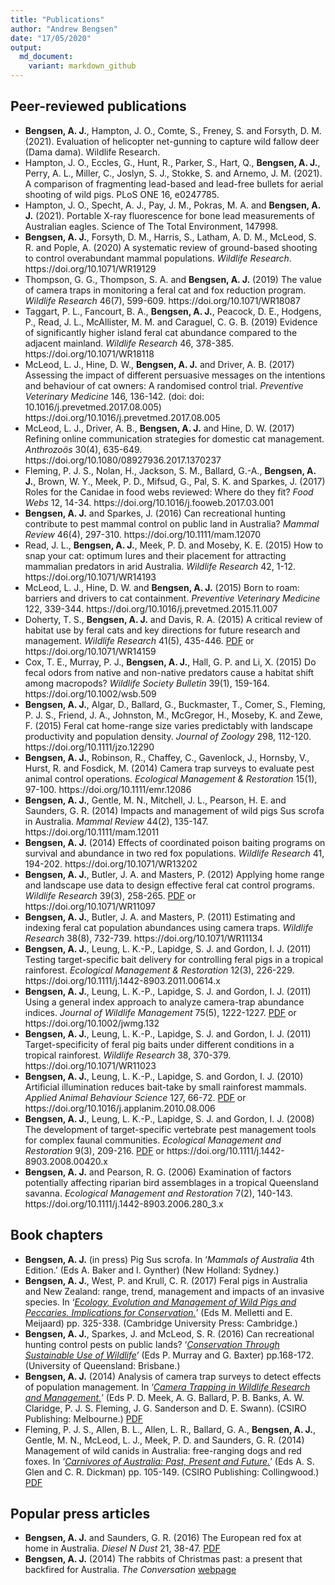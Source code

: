 ```yaml
---
title: "Publications"
author: "Andrew Bengsen"
date: "17/05/2020"
output: 
  md_document:
    variant: markdown_github
---
```


## Peer-reviewed publications  
  
  - **Bengsen, A. J.**, Hampton, J. O., Comte, S., Freney, S. and Forsyth, D. M. (2021). Evaluation of helicopter net-gunning to capture wild fallow deer (Dama dama). Wildlife Research.
  - Hampton, J. O., Eccles, G., Hunt, R., Parker, S., Hart, Q., **Bengsen, A. J.**, Perry, A. L., Miller, C., Joslyn, S. J., Stokke, S. and Arnemo, J. M. (2021). A comparison of fragmenting lead-based and lead-free bullets for aerial shooting of wild pigs. PLoS ONE 16, e0247785.
  - Hampton, J. O., Specht, A. J., Pay, J. M., Pokras, M. A. and **Bengsen, A. J.** (2021). Portable X-ray fluorescence for bone lead measurements of Australian eagles. Science of The Total Environment, 147998.
  - **Bengsen, A. J.**, Forsyth, D. M., Harris, S., Latham, A. D. M., McLeod, S. R. and Pople, A. (2020) A systematic review of ground-based shooting to control overabundant mammal populations. *Wildlife Research*. https://doi.org/10.1071/WR19129
  - Thompson, G. G., Thompson, S. A. and **Bengsen, A. J.** (2019) The value of camera traps in monitoring a feral cat and fox reduction program. *Wildlife Research* 46(7), 599-609. https://doi.org/10.1071/WR18087
  - Taggart, P. L., Fancourt, B. A., **Bengsen, A. J.**, Peacock, D. E., Hodgens, P., Read, J. L., McAllister, M. M. and Caraguel, C. G. B. (2019) Evidence of significantly higher island feral cat abundance compared to the adjacent mainland. *Wildlife Research* 46, 378-385. https://doi.org/10.1071/WR18118
  - McLeod, L. J., Hine, D. W., **Bengsen, A. J.** and Driver, A. B. (2017) Assessing the impact of different persuasive messages on the intentions and behaviour of cat owners: A randomised control trial. *Preventive Veterinary Medicine* 146, 136-142. (doi: doi: 10.1016/j.prevetmed.2017.08.005) https://doi.org/10.1016/j.prevetmed.2017.08.005
  - McLeod, L. J., Driver, A. B., **Bengsen, A. J.** and Hine, D. W. (2017) Refining online communication strategies for domestic cat management. *Anthrozoös* 30(4), 635-649. https://doi.org/10.1080/08927936.2017.1370237
  - Fleming, P. J. S., Nolan, H., Jackson, S. M., Ballard, G.-A., **Bengsen, A. J.**, Brown, W. Y., Meek, P. D., Mifsud, G., Pal, S. K. and Sparkes, J. (2017) Roles for the Canidae in food webs reviewed: Where do they fit? *Food Webs* 12, 14-34. https://doi.org/10.1016/j.fooweb.2017.03.001
  - **Bengsen, A. J.** and Sparkes, J. (2016) Can recreational hunting contribute to pest mammal control on public land in Australia? *Mammal Review* 46(4), 297-310. https://doi.org/10.1111/mam.12070
  - Read, J. L., **Bengsen, A. J.**, Meek, P. D. and Moseby, K. E. (2015) How to snap your cat: optimum lures and their placement for attracting mammalian predators in arid Australia. *Wildlife Research* 42, 1-12. https://doi.org/10.1071/WR14193
  - McLeod, L. J., Hine, D. W. and **Bengsen, A. J.** (2015) Born to roam: barriers and drivers to cat containment. *Preventive Veterinary Medicine* 122, 339-344. https://doi.org/10.1016/j.prevetmed.2015.11.007
  - Doherty, T. S., **Bengsen, A. J.** and Davis, R. A. (2015) A critical review of habitat use by feral cats and key directions for future research and management. *Wildlife Research* 41(5), 435-446. [PDF](https://ro.ecu.edu.au/cgi/viewcontent.cgi?referer=https://scholar.google.com/&httpsredir=1&article=1350&context=ecuworkspost2013) or https://doi.org/10.1071/WR14159
  - Cox, T. E., Murray, P. J., **Bengsen, A. J.**, Hall, G. P. and Li, X. (2015) Do fecal odors from native and non-native predators cause a habitat shift among macropods? *Wildlife Society Bulletin* 39(1), 159-164. https://doi.org/10.1002/wsb.509
  - **Bengsen, A. J.**, Algar, D., Ballard, G., Buckmaster, T., Comer, S., Fleming, P. J. S., Friend, J. A., Johnston, M., McGregor, H., Moseby, K. and Zewe, F. (2015) Feral cat home-range size varies predictably with landscape productivity and population density. *Journal of Zoology* 298, 112-120. https://doi.org/10.1111/jzo.12290
  - **Bengsen, A. J.**, Robinson, R., Chaffey, C., Gavenlock, J., Hornsby, V., Hurst, R. and Fosdick, M. (2014) Camera trap surveys to evaluate pest animal control operations. *Ecological Management & Restoration* 15(1), 97-100. https://doi.org/10.1111/emr.12086
   - **Bengsen, A. J.**, Gentle, M. N., Mitchell, J. L., Pearson, H. E. and Saunders, G. R. (2014) Impacts and management of wild pigs Sus scrofa in Australia. *Mammal Review* 44(2), 135-147. https://doi.org/10.1111/mam.12011
   - **Bengsen, A. J.** (2014) Effects of coordinated poison baiting programs on survival and abundance in two red fox populations. *Wildlife Research* 41, 194-202. https://doi.org/10.1071/WR13202
   - **Bengsen, A. J.**, Butler, J. A. and Masters, P. (2012) Applying home range and landscape use data to design effective feral cat control programs. *Wildlife Research* 39(3), 258-265. [PDF](https://www.researchgate.net/profile/Andrew_Bengsen/publication/230563548_Applying_home-range_and_landscape-use_data_to_design_effective_feral-cat_control_programs/links/0912f50187c04dc4b2000000/Applying-home-range-and-landscape-use-data-to-design-effective-feral-cat-control-programs.pdf) or https://doi.org/10.1071/WR11097
   - **Bengsen, A. J.**, Butler, J. A. and Masters, P. (2011) Estimating and indexing feral cat population abundances using camera traps. *Wildlife Research* 38(8), 732-739. https://doi.org/10.1071/WR11134
   - **Bengsen, A. J.**, Leung, L. K.-P., Lapidge, S. J. and Gordon, I. J. (2011) Testing target-specific bait delivery for controlling feral pigs in a tropical rainforest. *Ecological Management & Restoration* 12(3), 226-229. https://doi.org/10.1111/j.1442-8903.2011.00614.x
   - **Bengsen, A. J.**, Leung, L. K.-P., Lapidge, S. J. and Gordon, I. J. (2011) Using a general index approach to analyze camera-trap abundance indices. *Journal of Wildlife Management* 75(5), 1222-1227. [PDF](https://search.proquest.com/docview/919424978/fulltextPDF/D21AF78ACEF84347PQ/1?accountid=28297) or https://doi.org/10.1002/jwmg.132
   - **Bengsen, A. J.**, Leung, L. K.-P., Lapidge, S. J. and Gordon, I. J. (2011) Target-specificity of feral pig baits under different conditions in a tropical rainforest. *Wildlife Research* 38, 370-379. https://doi.org/10.1071/WR11023
   - **Bengsen, A. J.**, Leung, L. K.-P., Lapidge, S. and Gordon, I. J. (2010) Artificial illumination reduces bait-take by small rainforest mammals. *Applied Animal Behaviour Science* 127, 66-72. [PDF](https://s3.amazonaws.com/academia.edu.documents/49908109/Artificial_illumination_reduces_bait-tak20161027-13702-he7s53.pdf?response-content-disposition=inline%3B%20filename%3DArtificial_illumination_reduces_bait-tak.pdf&X-Amz-Algorithm=AWS4-HMAC-SHA256&X-Amz-Credential=ASIATUSBJ6BAIWREH7BN%2F20200517%2Fus-east-1%2Fs3%2Faws4_request&X-Amz-Date=20200517T204100Z&X-Amz-Expires=3600&X-Amz-SignedHeaders=host&X-Amz-Security-Token=IQoJb3JpZ2luX2VjEH0aCXVzLWVhc3QtMSJIMEYCIQCWLhTuKyCrzkEnM3%2BlhTLU05XFCtzSqaoSdWJUPfqozwIhALVH4GvAp4oakjTQqBLMm30J4pRgJdMz5WpqEtR2QD7JKr0DCMX%2F%2F%2F%2F%2F%2F%2F%2F%2F%2FwEQABoMMjUwMzE4ODExMjAwIgwPNk7iNAPNKPqA0BUqkQM7HUPZUUpj234SH3dXDJz3uYo21HTkwzBO1d1sdDClief4I%2FvwRfSP5zKjG3aUdZ3SSQIFz8BnR%2B6Ej%2BlbJQKhX2HRE2dlaoq7jAIEXfKeC7oQK4ASprWX3jB%2F8iSfjyp7vpvIjAQMx2X72HHxFTj5bXpZ0yTMY4WQCih5EvJbdM6gCJlmWPu18u3IF2n7UEa%2Fgs0Rv%2Fez4xkkHbS%2FqW%2B%2BstuptkfO3x%2FI0KrFFf2BuUMg%2FWoIehABFZUZ%2FwJyvN%2FX%2BAaGsM2G2%2BUyF1H4q98tTQ4NBktBxvpAgJXbzu7Y65aZbCVLrYq%2BDH9KQNhSTk4YTeX%2BdvFsNXKHLgBWB%2Fyjw3ZiiIDi4Doq%2FFudIqgvYJNVVmR1WEETjPCgiPcah%2BR6MGp1bO%2BDNB3EH3vQU%2FgdZmLV5JE3XcZrFNfKoAqNBGQZDX%2FosJnBpRc8duXFOYbtfMdqQq5TupDsbHqO6kqtFfyLNbjeVKhF7wpR%2Bu31WpCBZVHwNi%2FbrhZ%2FbENYnqqaUxbUqAqXleJLxLgQo6OhPTCouIb2BTrqAWUQ3wrIV1I2ChMsRsojqCt8Rm16DCOGEoqgE9ceiJF6hJgP%2FOJ%2FQm28eQblktRBHpuywO8V1eMkbzHZQvpLJPPSjdxNixm2klAG0PBgFUkPmu5JH46n5Jvr416QqY%2F8W24MohmyGz8xMVZeAFonR4G22UfcixXYu7ArL7Jp6fI%2Br5oc4ejR4EcZZMPNLm8fOCvqDVD6QynoT7QYw0Go4KKLaEydJ77Kpdt0kjBggqgVfdUl3Y0n7RaaOdAaW3OGEduugb4P6h%2FLRdN%2BOOn36qPjwIOSE8zw%2B16YDjQc5QbKwyjbAtyYja1REw%3D%3D&X-Amz-Signature=cfb6d2c4b1771db61ae66f1c59cfdf28b63b6cf79f352c2f88f32c20cb4f3a5e) or https://doi.org/10.1016/j.applanim.2010.08.006
   - **Bengsen, A. J.**, Leung, L. K.-P., Lapidge, S. J. and Gordon, I. J. (2008) The development of target-specific vertebrate pest management tools for complex faunal communities. *Ecological Management and Restoration* 9(3), 209-216. [PDF](https://s3.amazonaws.com/academia.edu.documents/49908102/The_development_of_target-specific_verte20161027-13713-1d8s0y1.pdf?response-content-disposition=inline%3B%20filename%3DThe_development_of_target-specific_verte.pdf&X-Amz-Algorithm=AWS4-HMAC-SHA256&X-Amz-Credential=ASIATUSBJ6BAHFLXLZW7%2F20200517%2Fus-east-1%2Fs3%2Faws4_request&X-Amz-Date=20200517T204229Z&X-Amz-Expires=3600&X-Amz-SignedHeaders=host&X-Amz-Security-Token=IQoJb3JpZ2luX2VjEHwaCXVzLWVhc3QtMSJHMEUCIQCepPNK1AtBcnX65XPQI11ql8qXKxjZ%2Bq1VkHF7dE6C%2BgIgBoAJnDRMZOMuP9p1bJaXRMcTG9fj%2BI1Sra6aJ%2FUtXp0qvQMIxf%2F%2F%2F%2F%2F%2F%2F%2F%2F%2FARAAGgwyNTAzMTg4MTEyMDAiDJsHIsD1IuUM5xl8siqRA380VhMI8XfFyAE3Esr%2BOieVUOo%2FQVzcBr8Pgb89LZBGrfc%2FVbbuYR%2BH54KPafKjsqcHP%2ByX%2FL5ZdaEwYxE3to6IUqqNMha152EiE0fUJ7%2FMQ2r50SLMfS4Xvwge79bHPx2%2Bpy1BcEkgKSim77CXG5oXUEfnO2iTxtpp80VXuBwq0Bie75cTCbIO9EQs6BKzPjGUOUkxojkPM1CsjdJDv2l1vk%2BnsZDk2y5Ecf67KOhmIAMJUICGOaIA%2BWQF4swmhcWcJVYZEN%2Be%2Fec3TA044gUs%2F4OJMf36E7Urepv%2FeuyswWaJMr6%2BCzwC8HhmRjwueNAyNDFppRs7SGFqT3rUKOL1bAATkUSHgOYeQ%2FiG7D5vz3uI%2F0x64hy%2FmsSS1V1AIXcLTu1w6iDTcvEsBDSGnc6PF5c53d5xWyBqnbU5xVIziEOUQr5NGPFt1lifs32JVXRgTQQin8fRtLWuWe7c9%2F0M3%2FbbGOMYEo443LBxAH65yw1TXQ%2FVFVBzs%2FDigKV1Iu1%2Bg%2BdBMxa0PuoxUI4ukETCMNCuhvYFOusBem28FrNkY%2FTSGaOvR8Ir2sRunXLoWnrTZq1TCF4rLcb%2FDmPSQ7sO0a44jDriWB36Z1FNdji9SZgYNcIvaT%2Bv3m2ir6a7oU%2Fu%2BIRthBekpVsCZU9uHiB5VtZBsCeO8Bwi%2B6140Oehy%2F7klNOEPzwobdKWJHObxu8FqGqzwXAwuVIOqyxY2f5HkO1s%2FrORfUaX53fdoYdaiSAboUL9L92HGtIYzjFi6Pt2FZ9iB1WA9yIfJEYYyqH5iyvXVSkidKWVnyxjA7ISqC375gR4Q6I7zfKjB%2B6aZ%2BwlcQvTF7%2BA7KUrnSFrb72DSC19EQ%3D%3D&X-Amz-Signature=fd779c3fdfd37948f9444025bf4f1ff8f049410bc87c5f6322d029a0dcc56d80) or https://doi.org/10.1111/j.1442-8903.2008.00420.x
   - **Bengsen, A. J.** and Pearson, R. G. (2006) Examination of factors potentially affecting riparian bird assemblages in a tropical Queensland savanna. *Ecological Management and Restoration* 7(2), 140-143. https://doi.org/10.1111/j.1442-8903.2006.280_3.x
   
## Book chapters  
  
  - **Bengsen, A. J.** (in press) Pig Sus scrofa. In '*Mammals of Australia* 4th Edition.' (Eds A. Baker and I. Gynther) (New Holland: Sydney.) 
  - **Bengsen, A. J.**, West, P. and Krull, C. R. (2017) Feral pigs in Australia and New Zealand: range, trend, management and impacts of an invasive species. In '*[Ecology, Evolution and Management of Wild Pigs and Peccaries. Implications for Conservation.](https://www.cambridge.org/au/academic/subjects/life-sciences/ecology-and-conservation/ecology-conservation-and-management-wild-pigs-and-peccaries?format=HB)*' (Eds M. Melletti and E. Meijaard) pp. 325-338. (Cambridge University Press: Cambridge.)
  - **Bengsen, A. J.**, Sparkes, J. and McLeod, S. R. (2016) Can recreational hunting control pests on public lands? '*[Conservation Through Sustainable Use of Wildlife](https://ssaa.org.au/publications/advances-in-conservation-through-sustainable-use-of-wildlife)*' (Eds P. Murray and G. Baxter) pp.168-172. (University of Queensland: Brisbane.)
  - **Bengsen, A. J.** (2014) Analysis of camera trap surveys to detect effects of population management. In '*[Camera Trapping in Wildlife Research and Management.](https://www.publish.csiro.au/book/7150/)*' (Eds P. D. Meek, A. G. Ballard, P. B. Banks, A. W. Claridge, P. J. S. Fleming, J. G. Sanderson and D. E. Swann). (CSIRO Publishing: Melbourne.) [PDF](https://www.researchgate.net/profile/Andrew_Bengsen/publication/283506026_Analysis_of_camera_trap_surveys_to_detect_effects_of_population_management/links/563bf38408aec6f17dd4f1f3/Analysis-of-camera-trap-surveys-to-detect-effects-of-population-management.pdf)
  - Fleming, P. J. S., Allen, B. L., Allen, L. R., Ballard, G. A., **Bengsen, A. J.**, Gentle, M. N., McLeod, L. J., Meek, P. D. and Saunders, G. R. (2014) Management of wild canids in Australia: free-ranging dogs and red foxes. In '*[Carnivores of Australia: Past, Present and Future.](https://www.publish.csiro.au/book/6708/)*' (Eds A. S. Glen and C. R. Dickman) pp. 105-149. (CSIRO Publishing: Collingwood.) [PDF](https://www.researchgate.net/profile/Lee_Allen4/publication/272745692_Management_of_wild_canids_in_Australia_free-ranging_dogs_and_red_foxes/links/5570c84508ae2f213c2238eb/Management-of-wild-canids-in-Australia-free-ranging-dogs-and-red-foxes.pdf)

## Popular press articles  
  
  - **Bengsen, A. J.** and Saunders, G. R. (2016) The European red fox at home in Australia. *Diesel N Dust* 21, 38-47. [PDF](https://www.researchgate.net/profile/Andrew_Bengsen/publication/306375054_The_European_Red_Fox_at_home_in_Australia/links/57bcd58c08aedf5f75eaa8bb/The-European-Red-Fox-at-home-in-Australia.pdf)
  - **Bengsen, A. J.** (2014) The rabbits of Christmas past: a present that backfired for Australia. *The Conversation* [webpage](https://theconversation.com/the-rabbits-of-christmas-past-a-present-that-backfired-for-australia-35544)

